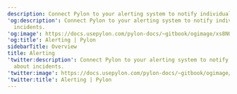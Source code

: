 ---
description: Connect Pylon to your alerting system to notify individuals about incidents.
'og:description': Connect Pylon to your alerting system to notify individuals about
  incidents.
'og:image': https://docs.usepylon.com/pylon-docs/~gitbook/ogimage/xs8NOND4VCSfjst9j9CE
'og:title': Alerting | Pylon
sidebarTitle: Overview
title: Alerting
'twitter:description': Connect Pylon to your alerting system to notify individuals
  about incidents.
'twitter:image': https://docs.usepylon.com/pylon-docs/~gitbook/ogimage/xs8NOND4VCSfjst9j9CE
'twitter:title': Alerting | Pylon
---
<Card
title="PagerDuty"
href="/pylon-docs/integrations/alerting/pagerduty"
horizontal
iconType="duotone"
icon="pager"
/>

<Card
title="Opsgenie"
href="/pylon-docs/integrations/alerting/opsgenie"
horizontal
iconType="duotone"
icon="bell"
/>
